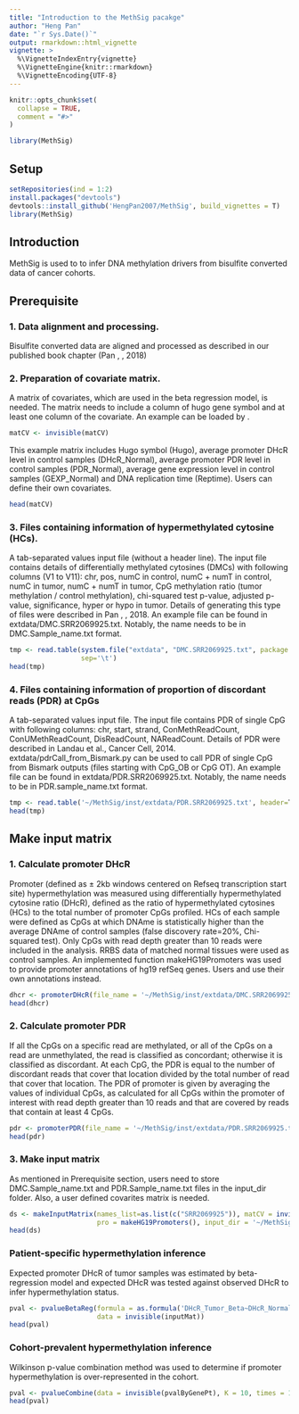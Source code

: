 ```yaml
---
title: "Introduction to the MethSig pacakge"
author: "Heng Pan"
date: "`r Sys.Date()`"
output: rmarkdown::html_vignette
vignette: >
  %\VignetteIndexEntry{vignette}
  %\VignetteEngine{knitr::rmarkdown}
  %\VignetteEncoding{UTF-8}
---
```


```r
knitr::opts_chunk$set(
  collapse = TRUE,
  comment = "#>"
)
```

```r
library(MethSig)
```

## Setup
```r
setRepositories(ind = 1:2)
install.packages("devtools")
devtools::install_github('HengPan2007/MethSig', build_vignettes = T)
library(MethSig)
```

## Introduction
MethSig is used to to infer DNA methylation drivers from bisulfite converted data of cancer cohorts.

## Prerequisite

### 1. Data alignment and processing.
Bisulfite converted data are aligned and processed as described in our published book chapter (Pan \emph{et al.}, \emph{Cancer Systems Biology}, 2018)

### 2. Preparation of covariate matrix.
A matrix of covariates, which are used in the beta regression model, is needed. The matrix needs to include a column of hugo gene symbol and at least one column of the covariate. An example can be loaded by \emph{invisible(matCV)}.

```r
matCV <- invisible(matCV)
```
This example matrix includes Hugo symbol (Hugo), average promoter DHcR level in control samples (DHcR_Normal), average promoter PDR level in control samples (PDR_Normal), average gene expression level in control samples (GEXP_Normal) and DNA replication time (Reptime). Users can define their own covariates.

```r
head(matCV)
```

### 3. Files containing information of hypermethylated cytosine (HCs).
A tab-separated values input file (without a header line). The input file contains details of differentially methylated cytosines (DMCs) with following columns (V1 to V11): chr, pos, numC in control, numC + numT in control, numC in tumor, numC + numT in tumor, CpG methylation ratio (tumor methylation / control methylation), chi-squared test p-value, adjusted p-value, significance, hyper or hypo in tumor. Details of generating this type of files were described in Pan \emph{et al.}, \emph{Cancer Systems Biology}, 2018. An example file can be found in extdata/DMC.SRR2069925.txt. Notably, the name needs to be in DMC.Sample_name.txt format.

```r
tmp <- read.table(system.file("extdata", "DMC.SRR2069925.txt", package = "MethSig"),
                  sep='\t')
head(tmp)
```

### 4. Files containing information of proportion of discordant reads (PDR) at CpGs 
A tab-separated values input file. The input file contains PDR of single CpG with following columns: chr, start, strand, ConMethReadCount, ConUMethReadCount, DisReadCount, NAReadCount. Details of PDR were described in Landau et al., Cancer Cell, 2014. extdata/pdrCall_from_Bismark.py can be used to call PDR of single CpG from Bismark outputs (files starting with CpG_OB or CpG OT). An example file can be found in extdata/PDR.SRR2069925.txt. Notably, the name needs to be in PDR.sample_name.txt format.

```r
tmp <- read.table('~/MethSig/inst/extdata/PDR.SRR2069925.txt', header=T, sep='\t')
head(tmp)
```

## Make input matrix

### 1. Calculate promoter DHcR
Promoter (defined as ± 2kb windows centered on Refseq transcription start site) hypermethylation was measured using differentially hypermethylated cytosine ratio (DHcR), defined as the ratio of hypermethylated cytosines (HCs) to the total number of promoter CpGs profiled. HCs of each sample were defined as CpGs at which DNAme is statistically higher than the average DNAme of control samples (false discovery rate=20%, Chi-squared test). Only CpGs with read depth greater than 10 reads were included in the analysis. RRBS data of matched normal tissues were used as control samples. An implemented function makeHG19Promoters was used to provide promoter annotations of hg19 refSeq genes. Users and use their own annotations instead.

```r
dhcr <- promoterDHcR(file_name = '~/MethSig/inst/extdata/DMC.SRR2069925.txt', pro = makeHG19Promoters())
head(dhcr)
```

### 2. Calculate promoter PDR
If all the CpGs on a specific read are methylated, or all of the CpGs on a read are unmethylated, the read is classified as concordant; otherwise it is classified as discordant. At each CpG, the PDR is equal to the number of discordant reads that cover that location divided by the total number of read that cover that location. The PDR of promoter is given by averaging the values of individual CpGs, as calculated for all CpGs within the promoter of interest with read depth greater than 10 reads and that are covered by reads that contain at least 4 CpGs.

```r
pdr <- promoterPDR(file_name = '~/MethSig/inst/extdata/PDR.SRR2069925.txt', pro = makeHG19Promoters())
head(pdr)
```

### 3. Make input matrix
As mentioned in Prerequisite section, users need to store DMC.Sample_name.txt and PDR.Sample_name.txt files in the input_dir folder. Also, a user defined covarites matrix is needed.
```r
ds <- makeInputMatrix(names_list=as.list(c("SRR2069925")), matCV = invisible(matCV), 
                      pro = makeHG19Promoters(), input_dir = '~/MethSig/inst/extdata/')
head(ds)
```

### Patient-specific hypermethylation inference
Expected promoter DHcR of tumor samples was estimated by beta-regression model and expected DHcR was tested against observed DHcR to infer hypermethylation status.
```r
pval <- pvalueBetaReg(formula = as.formula('DHcR_Tumor_Beta~DHcR_Normal+PDR_Normal+GEXP_Normal+Reptime+PDR_Tumor+Depth_Tumor+CpGs_Tumor'),
                      data = invisible(inputMat))
head(pval)
```

### Cohort-prevalent hypermethylation inference
Wilkinson p-value combination method was used to determine if promoter hypermethylation is over-represented in the cohort.
```r
pval <- pvalueCombine(data = invisible(pvalByGenePt), K = 10, times = 100, r = 2)
head(pval)
```
